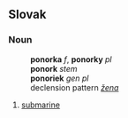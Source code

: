 ==Slovak==
===Noun===
:'''ponorka''' ''f'', '''ponorky''' ''pl''
:'''ponork''' ''stem''
:'''ponoriek''' ''gen pl''
:declension pattern ''[[Slovak declension pattern žena|žena]]''
# [[submarine]]
